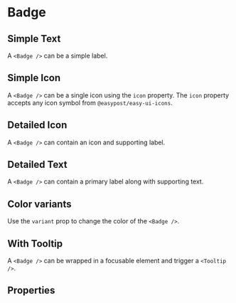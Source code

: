 
<Meta of={BadgeStories} />

# Badge

## Simple Text

A `<Badge />` can be a simple label.

<Canvas of={BadgeStories.SimpleText} />

## Simple Icon

A `<Badge />` can be a single icon using the `icon` property. The `icon` property accepts any icon symbol from `@easypost/easy-ui-icons`.

<Canvas of={BadgeStories.SimpleIcon} />

## Detailed Icon

A `<Badge />` can contain an icon and supporting label.

<Canvas of={BadgeStories.DetailedIcon} />

## Detailed Text

A `<Badge />` can contain a primary label along with supporting text.

<Canvas of={BadgeStories.DetailedText} />

## Color variants

Use the `variant` prop to change the color of the `<Badge />`.

<Canvas of={BadgeStories.ColorVariants} />

## With Tooltip

A `<Badge />` can be wrapped in a focusable element and trigger a `<Tooltip />`.

<Canvas of={BadgeStories.WithTooltip} />

## Properties

<ArgTypes of={Badge} />
